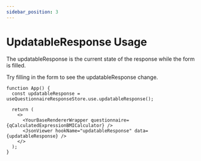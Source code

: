 ```yaml
---
sidebar_position: 3
---
```


# UpdatableResponse Usage

The updatableResponse is the current state of the response while the form is filled.

Try filling in the form to see the updatableResponse change.

```tsx live
function App() {
  const updatableResponse = useQuestionnaireResponseStore.use.updatableResponse();

  return (
    <>
      <YourBaseRendererWrapper questionnaire={qCalculatedExpressionBMICalculator} />
      <JsonViewer hookName="updatableResponse" data={updatableResponse} />
    </>
  );
}
```

